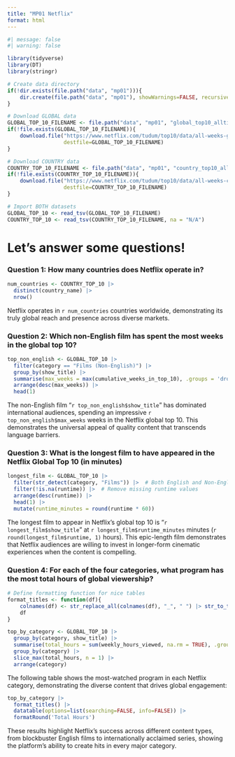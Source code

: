 ```yaml
---
title: "MP01 Netflix"
format: html
---
```


```r
#| message: false
#| warning: false

library(tidyverse)
library(DT)
library(stringr)

# Create data directory
if(!dir.exists(file.path("data", "mp01"))){
    dir.create(file.path("data", "mp01"), showWarnings=FALSE, recursive=TRUE)
}

# Download GLOBAL data
GLOBAL_TOP_10_FILENAME <- file.path("data", "mp01", "global_top10_alltime.csv")
if(!file.exists(GLOBAL_TOP_10_FILENAME)){
    download.file("https://www.netflix.com/tudum/top10/data/all-weeks-global.tsv", 
                  destfile=GLOBAL_TOP_10_FILENAME)
}

# Download COUNTRY data
COUNTRY_TOP_10_FILENAME <- file.path("data", "mp01", "country_top10_alltime.csv")
if(!file.exists(COUNTRY_TOP_10_FILENAME)){
    download.file("https://www.netflix.com/tudum/top10/data/all-weeks-countries.tsv", 
                  destfile=COUNTRY_TOP_10_FILENAME)
}

# Import BOTH datasets
GLOBAL_TOP_10 <- read_tsv(GLOBAL_TOP_10_FILENAME)
COUNTRY_TOP_10 <- read_tsv(COUNTRY_TOP_10_FILENAME, na = "N/A")

```


    
# Let's answer some questions!

### Question 1: How many countries does Netflix operate in?
```r
num_countries <- COUNTRY_TOP_10 |>
  distinct(country_name) |>
  nrow()
```

Netflix operates in `r num_countries` countries worldwide, demonstrating its truly global reach and presence across diverse markets.

### Question 2: Which non-English film has spent the most weeks in the global top 10?
```r
top_non_english <- GLOBAL_TOP_10 |>
  filter(category == "Films (Non-English)") |>
  group_by(show_title) |>
  summarise(max_weeks = max(cumulative_weeks_in_top_10), .groups = 'drop') |>
  arrange(desc(max_weeks)) |>
  head(1)
```

The non-English film "`r top_non_english$show_title`" has dominated international audiences, spending an impressive `r top_non_english$max_weeks` weeks in the Netflix global top 10. This demonstrates the universal appeal of quality content that transcends language barriers.

### Question 3: What is the longest film to have appeared in the Netflix Global Top 10 (in minutes)
```r
longest_film <- GLOBAL_TOP_10 |>
  filter(str_detect(category, "Films")) |>  # Both English and Non-English films
  filter(!is.na(runtime)) |>  # Remove missing runtime values
  arrange(desc(runtime)) |>
  head(1) |>
  mutate(runtime_minutes = round(runtime * 60))
```

The longest film to appear in Netflix's global top 10 is "`r longest_film$show_title`" at `r longest_film$runtime_minutes` minutes (`r round(longest_film$runtime, 1)` hours). This epic-length film demonstrates that Netflix audiences are willing to invest in longer-form cinematic experiences when the content is compelling.

### Question 4: For each of the four categories, what program has the most total hours of global viewership?
```r
# Define formatting function for nice tables
format_titles <- function(df){
    colnames(df) <- str_replace_all(colnames(df), "_", " ") |> str_to_title()
    df
}

top_by_category <- GLOBAL_TOP_10 |>
  group_by(category, show_title) |>
  summarise(total_hours = sum(weekly_hours_viewed, na.rm = TRUE), .groups = 'drop') |>
  group_by(category) |>
  slice_max(total_hours, n = 1) |>
  arrange(category)
```

The following table shows the most-watched program in each Netflix category, demonstrating the diverse content that drives global engagement:
```r
top_by_category |>
  format_titles() |>
  datatable(options=list(searching=FALSE, info=FALSE)) |>
  formatRound('Total Hours')
```

These results highlight Netflix's success across different content types, from blockbuster English films to internationally acclaimed series, showing the platform's ability to create hits in every major category.